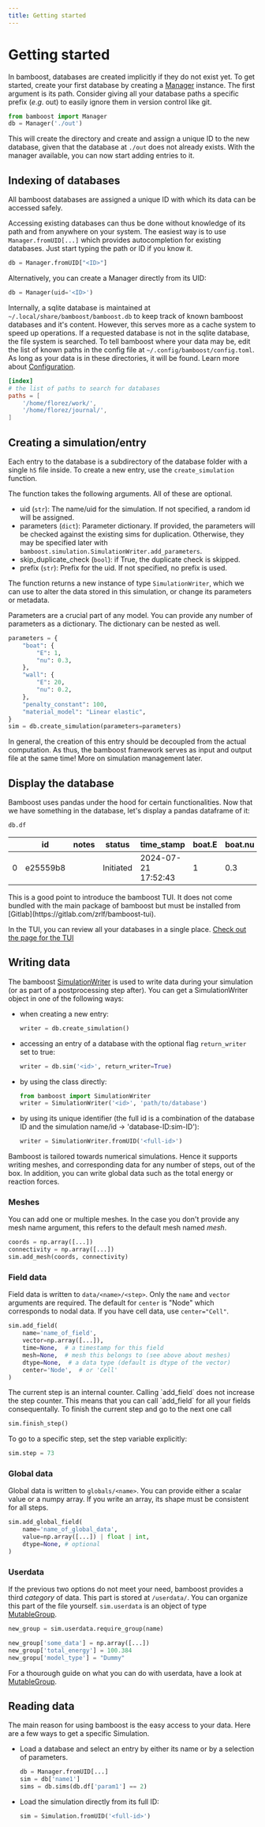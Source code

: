 ```yaml
---
title: Getting started
---
```



# Getting started

In bamboost, databases are created implicitly if they do not exist yet.
To get started, create your first database by creating a [Manager](Manager) instance. The
first argument is its path. Consider giving all your database paths a specific
prefix ($e.g.$ out) to easily ignore them in version control like git.

```python filename="Creating a database"
from bamboost import Manager
db = Manager('./out')
```

This will create the directory and create and assign a unique ID to the new
database, given that the database at `./out` does not already exists.
With the manager available, you can now start adding entries to it.

## Indexing of databases

All bamboost databases are assigned a unique ID with which its data can be
accessed safely.

Accessing existing databases can thus be done without knowledge of its path and
from anywhere on your system. The easiest way is to use `Manager.fromUID[...]`
which provides autocompletion for existing databases. Just start typing the path
or ID if you know it.

```python
db = Manager.fromUID["<ID>"]
```

Alternatively, you can create a Manager directly from its UID:

```python
db = Manager(uid='<ID>')
```

Internally, a sqlite database is maintained at `~/.local/share/bamboost/bamboost.db` to keep track of known bamboost
databases and it's content. However, this serves more as a cache system to speed
up operations. If a requested database is not in the sqlite database, the file
system is searched. To tell bamboost where your data may be, edit the list of
known paths in the config file at `~/.config/bamboost/config.toml`. As long as
your data is in these directories, it will be found. Learn more about
[Configuration](Configuration).

```toml
[index]
# the list of paths to search for databases
paths = [
    '/home/florez/work/',
    '/home/florez/journal/',
]
```

## Creating a simulation/entry

Each entry to the database is a subdirectory of the database folder with a
single `h5` file inside. To create a new entry, use the `create_simulation`
function.

The function takes the following arguments. All of these are optional.

- uid (`str`): The name/uid for the simulation. If not specified, a random id will
  be assigned.
- parameters (`dict`): Parameter dictionary. If provided, the parameters will be
  checked against the existing sims for duplication. Otherwise, they may be
  specified later with `bamboost.simulation.SimulationWriter.add_parameters`.
- skip_duplicate_check (`bool`): if True, the duplicate check is skipped.
- prefix (`str`): Prefix for the uid. If not specified, no prefix is used.

The function returns a new instance of type `SimulationWriter`, which we can use
to alter the data stored in this simulation, or change its parameters or
metadata.

Parameters are a crucial part of any model. You can provide any number of
parameters as a dictionary. The dictionary can be nested as well.

```python filename="Creating a new entry in a database"
parameters = {
    "boat": {
        "E": 1,
        "nu": 0.3,
    },
    "wall": {
        "E": 20,
        "nu": 0.2,
    },
    "penalty_constant": 100,
    "material_model": "Linear elastic",
}
sim = db.create_simulation(parameters=parameters)
```

In general, the creation of this entry should be decoupled from the actual
computation. As thus, the bamboost framework serves as input and output file
at the same time! More on simulation management later.

## Display the database

Bamboost uses pandas under the hood for certain functionalities. Now that we
have something in the database, let's display a pandas dataframe of it:

```python
db.df
```
|   | id | notes | status | time_stamp | boat.E | boat.nu | material_model | penalty_constant | processors | wall.E | wall.nu |
|---|---|---|---|---|---|---|---|---|---|---|---|
| 0 | e25559b8 | | Initiated | 2024-07-21 17:52:43 | 1 | 0.3 | Linear elastic | 100 | 1 | 20 | 0.2 |

<Callout type="default">
This is a good point to introduce the bamboost TUI. It does not come bundled
with the main package of bamboost but must be installed from
[Gitlab](https://gitlab.com/zrlf/bamboost-tui).

In the TUI, you can review all your databases in a single place. [Check out the page for the TUI](/docs/basics/TUI)

</Callout>

## Writing data

The bamboost [SimulationWriter](/docs/autoDocs/simulation_writer#simulationwriter) is used to write data during your simulation (or as part of a
postprocessing step after). You can get a SimulationWriter object in one of the
following ways:

- when creating a new entry:
  ```python
  writer = db.create_simulation()
  ```
- accessing an entry of a database with the optional flag `return_writer` set to
  true:
  ```python
  writer = db.sim('<id>', return_writer=True)
  ```
- by using the class directly:
  ```python
  from bamboost import SimulationWriter
  writer = SimulationWriter('<id>', 'path/to/database')
  ```
- by using its unique identifier (the full id is a combination of the database
  ID and the simulation name/id → 'database-ID:sim-ID'):
  ```python
  writer = SimulationWriter.fromUID('<full-id>')
  ```

Bamboost is tailored towards numerical simulations. Hence it supports writing
meshes, and corresponding data for any number of steps, out of the box.
In addition, you can write global data such as the total energy or reaction
forces.

### Meshes

You can add one or multiple meshes. In the case you don't provide any mesh name
argument, this refers to the default mesh named _mesh_.

```python filename='Add a mesh'
coords = np.array([...])
connectivity = np.array([...])
sim.add_mesh(coords, connectivity)
```

### Field data

Field data is written to `data/<name>/<step>`. Only the `name` and `vector`
arguments are required. The default for `center` is "Node" which corresponds to
nodal data. If you have cell data, use `center="Cell"`.

```python filename='Add field data'
sim.add_field(
    name='name_of_field',
    vector=np.array([...]),
    time=None,  # a timestamp for this field
    mesh=None,  # mesh this belongs to (see above about meshes)
    dtype=None,  # a data type (default is dtype of the vector)
    center='Node',  # or 'Cell'
)
```

<Callout type="warning">
The current step is an internal counter. Calling `add_field` does not increase
the step counter. This means that you can call `add_field` for all your fields
consequentally. To finish the current step and go to the next one call

```python
sim.finish_step()
```

To go to a specific step, set the step variable explicitly:

```python
sim.step = 73
```
</Callout>

### Global data

Global data is written to `globals/<name>`. You can provide either a scalar
value or a numpy array. If you write an array, its shape must be consistent for
all steps.

```python filename='Add global data'
sim.add_global_field(
    name='name_of_global_data',
    value=np.array([...]) | float | int,
    dtype=None, # optional
)
```

### Userdata

If the previous two options do not meet your need, bamboost provides a third
_category_ of data. This part is stored at `/userdata/`. You can organize this
part of the file yourself. `sim.userdata` is an object of type
[MutableGroup](/docs/autoDocs/common/hdf_pointer#mutablegroup).

```python filename='Adding a subgroup'
new_group = sim.userdata.require_group(name)
```

```python filename='Adding an array or a single value'
new_group['some_data'] = np.array([...])
new_group['total_energy'] = 100.384
new_gropu['model_type'] = "Dummy"
```

For a thourough guide on what you can do with userdata, have a look at
[MutableGroup](/docs/autoDocs/common/hdf_pointer#mutablegroup).

## Reading data

The main reason for using bamboost is the easy access to your data. Here are a
few ways to get a specific Simulation.

- Load a database and select an entry by either its name or by a selection of
  parameters.
  ```python
  db = Manager.fromUID[...]
  sim = db['name1']
  sims = db.sims(db.df['param1'] == 2)
  ```
- Load the simulation directly from its full ID:
  ```python
  sim = Simulation.fromUID('<full-id>')
  ```
